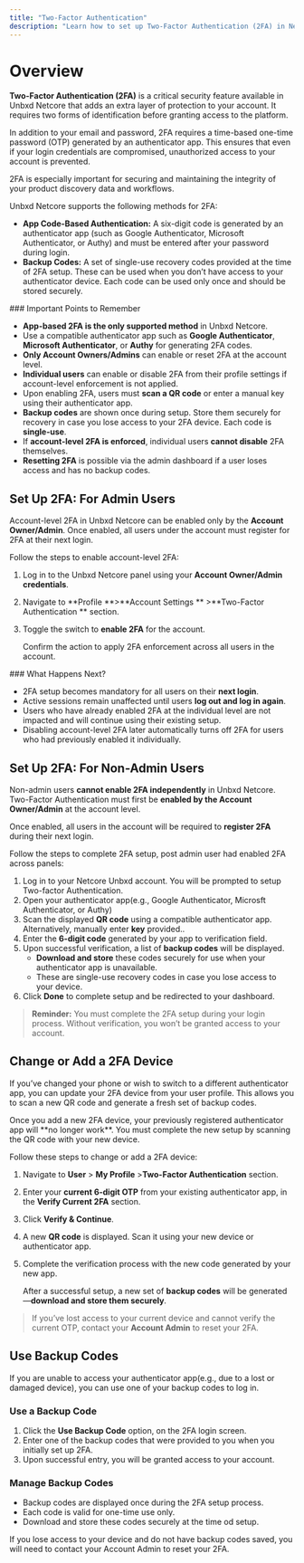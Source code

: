 ```yaml
---
title: "Two-Factor Authentication"
description: "Learn how to set up Two-Factor Authentication (2FA) in Netcore Unbxd for secure app-based login."
---
```


# Overview

**Two-Factor Authentication (2FA)** is a critical security feature available in Unbxd Netcore that adds an extra layer of protection to your account. It requires two forms of identification before granting access to the platform.

In addition to your email and password, 2FA requires a time-based one-time password (OTP) generated by an authenticator app. This ensures that even if your login credentials are compromised, unauthorized access to your account is prevented.

2FA is especially important for securing and maintaining the integrity of your product discovery data and workflows.

Unbxd Netcore supports the following methods for 2FA:

- **App Code-Based Authentication:** A six-digit code is generated by an authenticator app (such as Google Authenticator, Microsoft Authenticator, or Authy) and must be entered after your password during login.
- **Backup Codes:** A set of single-use recovery codes provided at the time of 2FA setup. These can be used when you don’t have access to your authenticator device. Each code can be used only once and should be stored securely.

<Info>
  ### Important Points to Remember

  - **App-based 2FA is the only supported method** in Unbxd Netcore.
  - Use a compatible authenticator app such as **Google Authenticator**, **Microsoft Authenticator**, or **Authy** for generating 2FA codes.
  - **Only Account Owners/Admins** can enable or reset 2FA at the account level.
  - **Individual users** can enable or disable 2FA from their profile settings if account-level enforcement is not applied.
  - Upon enabling 2FA, users must **scan a QR code** or enter a manual key using their authenticator app.
  - **Backup codes** are shown once during setup. Store them securely for recovery in case you lose access to your 2FA device. Each code is **single-use**.
  - If **account-level 2FA is enforced**, individual users **cannot disable** 2FA themselves.
  - **Resetting 2FA** is possible via the admin dashboard if a user loses access and has no backup codes.
</Info>

## Set Up 2FA: For Admin Users

Account-level 2FA in Unbxd Netcore can be enabled only by the **Account Owner/Admin**. Once enabled, all users under the account must register for 2FA at their next login.

Follow the steps to enable  account-level 2FA:

1. Log in to the Unbxd Netcore panel using your **Account Owner/Admin credentials**.
2. Navigate to \*\*Profile \*\*\>\*\*Account Settings \*\* \>\*\*Two-Factor Authentication \*\* section.
3. Toggle the switch to **enable 2FA** for the account.

   Confirm the action to apply 2FA enforcement across all users in the account.

<Info>
  ### What Happens Next?

  - 2FA setup becomes mandatory for all users on their **next login**.
  - Active sessions remain unaffected until users **log out and log in again**.
  - Users who have already enabled 2FA at the individual level are not impacted and will continue using their existing setup.
  - Disabling account-level 2FA later automatically turns off 2FA for users who had previously enabled it individually.
</Info>

## Set Up 2FA: For Non-Admin Users

Non-admin users **cannot enable 2FA independently** in Unbxd Netcore. Two-Factor Authentication must first be **enabled by the Account Owner/Admin** at the account level.

Once enabled, all users in the account will be required to **register 2FA** during their next login.

Follow the steps to complete 2FA setup, post admin user had enabled 2FA across panels:

1. Log in to your Netcore Unbxd account. You will be prompted to setup Two-factor Authentication.
2. Open your authenticator app(e.g., Google Authenticator, Microsft Authenticator, or Authy)
3. Scan the displayed **QR code** using a compatible authenticator app. Alternatively, manually enter **key** provided..
4. Enter the **6-digit code** generated by your app to verification field.
5. Upon successful verification, a list of **backup codes** will be displayed.
   - **Download and store** these codes securely for use when your authenticator app is unavailable.
   - These are single-use recovery codes in case you lose access to your device.
6. Click **Done** to complete setup and be redirected to your dashboard.

> **Reminder:** You must complete the 2FA setup during your login process. Without verification, you won’t be granted access to your account.

## Change or Add a 2FA Device 

If you’ve changed your phone or wish to switch to a different authenticator app, you can update your 2FA device from your user profile. This allows you to scan a new QR code and generate a fresh set of backup codes.

<Info>
  Once you add a new 2FA device, your previously registered authenticator app will **no longer work**. You must complete the new setup by scanning the QR code with your new device.
</Info>

Follow these steps to change or add a 2FA device:

1. Navigate to **User** \> **My Profile**  \>**Two-Factor Authentication**  section.
2. Enter your **current 6-digit OTP** from your existing authenticator app, in the **Verify Current 2FA** section.
3. Click **Verify & Continue**. 
4. A new **QR code** is displayed. Scan it using your new device or authenticator app.
5. Complete the verification process with the new code generated by your new app.

   After a successful setup, a new set of **backup codes** will be generated—**download and store them securely**.

> If you’ve lost access to your current device and cannot verify the current OTP, contact your **Account Admin** to reset your 2FA.

## Use Backup Codes

If you are unable to access your authenticator app(e.g., due to a lost or damaged device), you can use one of your backup codes to log in.

### Use a Backup Code

1. Click the **Use Backup Code** option, on the 2FA login screen.
2. Enter one of the backup codes that were provided to you when you initially set up 2FA.
3. Upon successful entry, you will be granted access to your account.

### Manage Backup Codes

- Backup codes are displayed once during the 2FA setup process.
- Each code is valid for one-time use only.
- Download and store these codes securely at the time od setup.

<Info>
  If you lose access to your device and do not have backup codes saved, you will need to contact your Account Admin to reset your 2FA.
</Info>